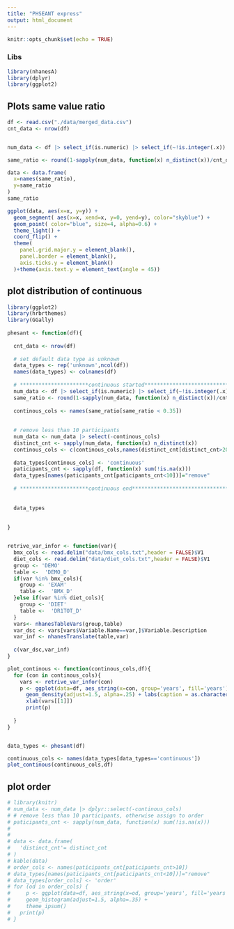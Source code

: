 ```yaml
---
title: "PHSEANT express"
output: html_document
---
```


```r
knitr::opts_chunk$set(echo = TRUE)
```

### Libs

```r
library(nhanesA)
library(dplyr)
library(ggplot2)
```

## Plots same value ratio

```r
df <- read.csv("./data/merged_data.csv")
cnt_data <- nrow(df)


num_data <- df |> select_if(is.numeric) |> select_if(~!is.integer(.x))   

same_ratio <- round(1-sapply(num_data, function(x) n_distinct(x))/cnt_data,4)

data <- data.frame(
  x=names(same_ratio),
  y=same_ratio
)
same_ratio

ggplot(data, aes(x=x, y=y)) +
  geom_segment( aes(x=x, xend=x, y=0, yend=y), color="skyblue") +
  geom_point( color="blue", size=4, alpha=0.6) +
  theme_light() +
  coord_flip() +
  theme(
    panel.grid.major.y = element_blank(),
    panel.border = element_blank(),
    axis.ticks.y = element_blank()
  )+theme(axis.text.y = element_text(angle = 45))

```



## plot distribution of continuous

```r
library(ggplot2)
library(hrbrthemes)
library(GGally)
  
phesant <- function(df){
  
  cnt_data <- nrow(df)
  
  # set default data type as unknown
  data_types <- rep('unknown',ncol(df))
  names(data_types) <- colnames(df)
  
  # **********************continuous started*******************************
  num_data <- df |> select_if(is.numeric) |> select_if(~!is.integer(.x))   
  same_ratio <- round(1-sapply(num_data, function(x) n_distinct(x))/cnt_data,4)
  
  continous_cols <- names(same_ratio[same_ratio < 0.35])
  
  
  # remove less than 10 participants
  num_data <- num_data |> select(-continous_cols)
  distinct_cnt <- sapply(num_data, function(x) n_distinct(x))
  continous_cols <- c(continous_cols,names(distinct_cnt[distinct_cnt>20]))
  
  data_types[continous_cols] <- 'continuous'
  paticipants_cnt <- sapply(df, function(x) sum(!is.na(x)))
  data_types[names(paticipants_cnt[paticipants_cnt<10])]="remove"
  
  # **********************continuous end***********************************
  
  
  data_types
  
  
}


retrive_var_infor <- function(var){
  bmx_cols <- read.delim("data/bmx_cols.txt",header = FALSE)$V1
  diet_cols <- read.delim("data/diet_cols.txt",header = FALSE)$V1
  group <- 'DEMO'
  table <-  'DEMO_D'
  if(var %in% bmx_cols){
    group <- 'EXAM'
    table <-  'BMX_D'
  }else if(var %in% diet_cols){
    group <- 'DIET'
    table <-  'DR1TOT_D'
  }
  vars<- nhanesTableVars(group,table)
  var_dsc <- vars[vars$Variable.Name==var,]$Variable.Description
  var_inf <- nhanesTranslate(table,var)
  
  c(var_dsc,var_inf)
}

plot_continous <- function(continous_cols,df){
  for (con in continous_cols){
    vars <- retrive_var_infor(con)
    p <- ggplot(data=df, aes_string(x=con, group='years', fill='years')) +
      geom_density(adjust=1.5, alpha=.25) + labs(caption = as.character(vars[[2]][1,]))+
      xlab(vars[[1]])
      print(p)
    
  } 
}


data_types <- phesant(df)

continuous_cols <- names(data_types[data_types=='continuous'])
plot_continous(continuous_cols,df)

```

## plot order

```r
# library(knitr)
# num_data <- num_data |> dplyr::select(-continous_cols)
# # remove less than 10 participants, otherwise assign to order
# paticipants_cnt <- sapply(num_data, function(x) sum(!is.na(x)))
# 
# 
# data <- data.frame(
#   'distinct_cnt'= distinct_cnt
# )
# kable(data)
# order_cols <- names(paticipants_cnt[paticipants_cnt>10])
# data_types[names(paticipants_cnt[paticipants_cnt<10])]="remove"
# data_types[order_cols] <- 'order' 
# for (od in order_cols) {
#     p <- ggplot(data=df, aes_string(x=od, group='years', fill='years')) +
#     geom_histogram(adjust=1.5, alpha=.35) +
#     theme_ipsum()
#   print(p)
# }
```